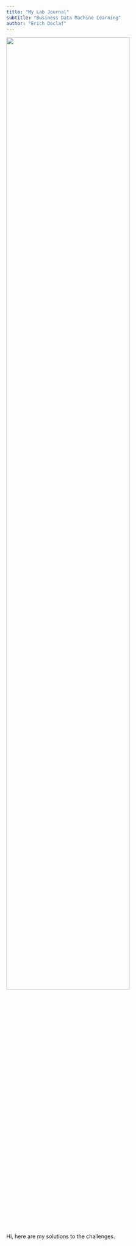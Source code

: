```yaml
---
title: "My Lab Journal"
subtitle: "Business Data Machine Learning"
author: "Erich Doclaf"
---
```


![](assets/logo/TIE_logo.svg){width=80% fig-align="center"}

Hi, here are my solutions to the challenges.

